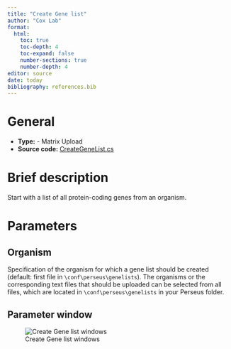 ```yaml
---
title: "Create Gene list"
author: "Cox Lab"
format: 
  html:
    toc: true
    toc-depth: 4
    toc-expand: false
    number-sections: true
    number-depth: 4
editor: source
date: today
bibliography: references.bib
---
```


# General

  * **Type:** - Matrix Upload
  * **Source code:** [CreateGeneList.cs](https://github.com/JurgenCox/perseus-plugins/blob/master/PerseusPluginLib/Load/CreateGeneList.cs)

# Brief description

Start with a list of all protein-coding genes from an organism.


```{=html}
<!-- This comment and the line above it must be preserved when editing this file!
The recommended sections are these, but they may be changed on a case by case basis.
===== Detailed description =====
===== Parameters =====
===== Theoretical background =====
===== Examples =====
Make changes only below this line! -->
```
# Parameters

## Organism

Specification of the organism for which a gene list should be created (default: first file in `\conf\perseus\genelists`). The organisms or the corresponding text files that should be uploaded can be selected from all files, which are located in `\conf\perseus\genelists` in your Perseus folder.

## Parameter window

![Create Gene list windows](images/create_gene_list-edited.png)
